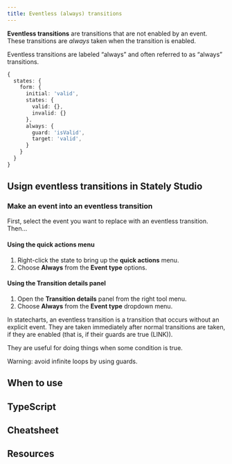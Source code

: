 ```yaml
---
title: Eventless (always) transitions
---
```


**Eventless transitions** are transitions that are not enabled by an event. These transitions are *always* taken when the transition is enabled.

Eventless transitions are labeled “always” and often referred to as “always” transitions.

```ts
{
  states: {
    form: {
      initial: 'valid',
      states: {
        valid: {},
        invalid: {}
      },
      always: {
        guard: 'isValid',
        target: 'valid',
      }
    }
  }
}
```

## Usign eventless transitions in Stately Studio

### Make an event into an eventless transition

First, select the event you want to replace with an eventless transition. Then…

#### Using the **quick actions** menu

1. Right-click the state to bring up the **quick actions** menu.
2. Choose **Always** from the **Event type** options.

#### Using the **Transition details** panel

1. Open the **Transition details** panel from the right tool menu.
2. Choose **Always** from the **Event type** dropdown menu.

In statecharts, an eventless transition is a transition that occurs without an explicit event. They are taken immediately after normal transitions are taken, if they are enabled (that is, if their guards are true (LINK)).

They are useful for doing things when some condition is true.

Warning: avoid infinite loops by using guards.

<!-- TODO: example `{ always: { ... } }` -->

## When to use

<!-- TODO: examples -->

## TypeScript

## Cheatsheet

## Resources
